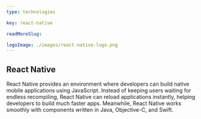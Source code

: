 ---
type: technologies

key: react-native

readMoreSlug:

logoImage: ./images/react-native-logo.png
---

## React Native
React Native provides an environment where developers can build native mobile applications using JavaScript. Instead of keeping users waiting for endless recompiling, React Native can reload applications instantly, helping developers to build much faster apps. Meanwhile, React Native works smoothly with components written in Java, Objective-C, and Swift.
